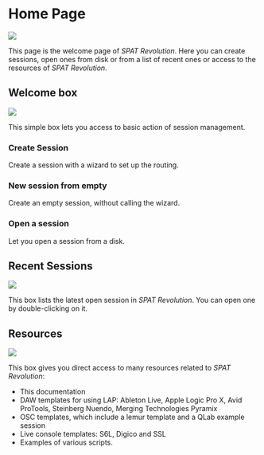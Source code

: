 # Home Page

![](https://media.githubusercontent.com/media/FLUX-SE/doc_images/main/SpatR/Home/Page.png)

This page is the welcome page of _SPAT Revolution_. Here you can create sessions, open ones from disk or from a list of recent ones or access to the resources of _SPAT Revolution_.

## Welcome box

![](https://media.githubusercontent.com/media/FLUX-SE/doc_images/main/SpatR/Home/WelcomeUltimate.png)

This simple box lets you access to basic action of session management.

### Create Session

Create a session with a wizard to set up the routing.

### New session from empty

Create an empty session, without calling the wizard.

### Open a session

Let you open a session from a disk.

## Recent Sessions

![](https://media.githubusercontent.com/media/FLUX-SE/doc_images/main/SpatR/Home/Recent.png)

<!-- TODO: update this image with the session on the panel -->

This box lists the latest open session in _SPAT Revolution_. You can open one by double-clicking on it.

## Resources

![](https://media.githubusercontent.com/media/FLUX-SE/doc_images/main/SpatR/Home/Resources.png)

This box gives you direct access to many resources related to _SPAT Revolution_:

* This documentation
* DAW templates for using LAP: Ableton Live, Apple Logic Pro X, Avid ProTools, Steinberg Nuendo, Merging Technologies Pyramix
* OSC templates, which include a lemur template and a QLab example session
* Live console templates: S6L, Digico and SSL
* Examples of various scripts.
